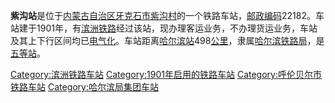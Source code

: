 {{noteTA
|1=zh-cn:始发车次; zh-hk:列車班次;
|2=zh-cn:车次; zh-hk:班次;
}}
{{Infobox China railway station 
|车站名称 = 紫沟站
|车站名称拼音 = 
|车站地址 = [[内蒙古自治区|内蒙古自治区]][[牙克石市|牙克石市]]
|归属 = [[哈尔滨铁路局|哈尔滨铁路局]]
|车站等级 = [[五等站_(中铁)|五等站]]
|线路 = [[滨洲铁路|滨洲铁路]]
}}
'''紫沟站'''是位于[[内蒙古自治区|内蒙古自治区]][[牙克石市|牙克石市]][[紫沟村|紫沟村]]的一个铁路车站，[[邮政编码|邮政编码]]22182。车站建于1901年，有[[滨洲铁路|滨洲铁路]]经过该站，现办理客运业务，不办理货运业务，车站及其上下行区间均已[[电气化|电气化]]。车站距离[[哈尔滨站|哈尔滨站]]498[[公里|公里]]，隶属[[哈尔滨铁路局|哈尔滨铁路局]]，是[[五等站_(中铁)|五等站]]。

{{start rail box}}
{{s-inop|[[喇嘛山站|喇嘛山站]]}}
{{s-line|[[滨洲铁路|滨洲铁路]]}}
{{s-inop|[[雅鲁站|雅鲁站]]}}
{{end box}}
{{滨洲铁路}}
{{铁路车站小作品}}
{{内蒙古小作品}}

[[Category:滨洲铁路车站|Category:滨洲铁路车站]]
[[Category:1901年启用的铁路车站|Category:1901年启用的铁路车站]]
[[Category:呼伦贝尔市铁路车站|Category:呼伦贝尔市铁路车站]]
[[Category:哈尔滨局集团车站|Category:哈尔滨局集团车站]]